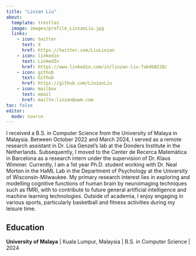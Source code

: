 ```yaml
---
title: "Linzan Liu"
about:
  template: trestles
  image: images/profile_LinzanLiu.jpg
  links:
    - icon: twitter
      text: X
      href: https://twitter.com/LiuLinzan
    - icon: linkedin
      text: LinkedIn
      href: https://www.linkedin.com/in/linzan-liu-7ab4b8238/
    - icon: github
      text: Github
      href: https://github.com/LinzanLiu
    - icon: mailbox
      text: email
      href: mailto:linzan@uwm.com
toc: false
editor: 
  mode: source
---
```


I received a B.S. in Computer Science from the University of Malaya in Malaysia. Between October 2022 and March 2024, I served as a remote research assistant in Dr. Lisa Genzel's lab at the Donders Institute in the Netherlands. Subsequently, I moved to the Center de Recerca Matemàtica in Barcelona as a research intern under the supervision of Dr. Klaus Wimmer. Currently, I am a 1st year Ph.D. student working with Dr. Neal Morton in the HaML Lab in the Department of Psychology at the University of Wisconsin-Milwaukee. My primary research interest lies in exploring and modelling cognitive functions of human brain by neuroimaging techniques such as fMRI, with to contribute to future general artificial intelligence and machine learning technologies. Outside of academia, I enjoy engaging in various sports, particularly basketball and fitness activities during my leisure time.

## Education

__University of Malaya__ | Kuala Lumpur, Malaysia | B.S. in Computer Science | 2024
